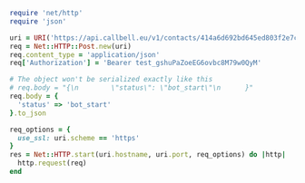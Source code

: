 ```ruby
require 'net/http'
require 'json'

uri = URI('https://api.callbell.eu/v1/contacts/414a6d692bd645ed803f2e7ce360d4c8/bot')
req = Net::HTTP::Post.new(uri)
req.content_type = 'application/json'
req['Authorization'] = 'Bearer test_gshuPaZoeEG6ovbc8M79w0QyM'

# The object won't be serialized exactly like this
# req.body = "{\n        \"status\": \"bot_start\"\n      }"
req.body = {
  'status' => 'bot_start'
}.to_json

req_options = {
  use_ssl: uri.scheme == 'https'
}
res = Net::HTTP.start(uri.hostname, uri.port, req_options) do |http|
  http.request(req)
end

```